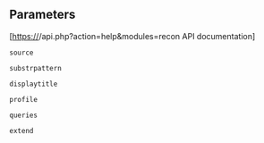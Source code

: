 <p class="recon-summary">{{int:apihelp-recon-summary}}</p>

== Parameters ==
[https://{{SERVERNAME}}/api.php?action=help&modules=recon API documentation]

<div class="recon-data-item">
<div><code>source</code></div>
<div>{{int:apihelp-recon-param-source}}</div>
</div>
<div class="recon-data-item">
<div><code>substrpattern</code></div>
<div>{{int:apihelp-recon-param-substrpattern}}</div>
</div>
<div class="recon-data-item">
<div><code>displaytitle</code></div>
<div>{{int:apihelp-recon-param-displaytitle}}</div>
</div>
<div class="recon-data-item">
<div><code>profile</code></div>
<div>{{int:apihelp-recon-param-profile}}</div>
</div>
<div class="recon-data-item">
<div><code>queries</code></div>
<div>{{int:apihelp-recon-param-queries}}</div>
</div>
<div class="recon-data-item">
<div><code>extend</code></div>
<div>{{int:apihelp-recon-param-extend}}</div>
</div>
